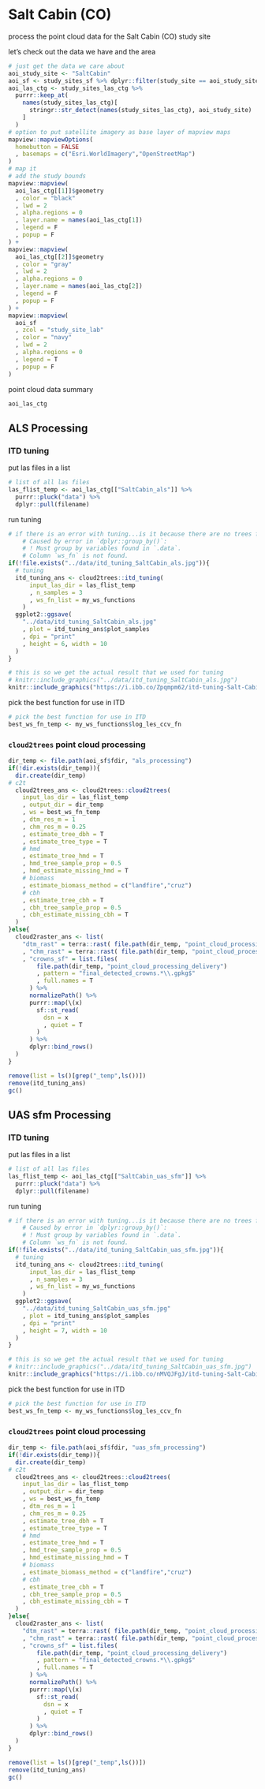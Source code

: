 # Salt Cabin (CO)

process the point cloud data for the Salt Cabin (CO) study site

let's check out the data we have and the area

```r
# just get the data we care about
aoi_study_site <- "SaltCabin"
aoi_sf <- study_sites_sf %>% dplyr::filter(study_site == aoi_study_site)
aoi_las_ctg <- study_sites_las_ctg %>% 
  purrr::keep_at(
    names(study_sites_las_ctg)[
      stringr::str_detect(names(study_sites_las_ctg), aoi_study_site)
    ]
  )
# option to put satellite imagery as base layer of mapview maps
mapview::mapviewOptions(
  homebutton = FALSE
  , basemaps = c("Esri.WorldImagery","OpenStreetMap")
)
# map it
# add the study bounds
mapview::mapview(
  aoi_las_ctg[[1]]$geometry
  , color = "black"
  , lwd = 2
  , alpha.regions = 0
  , layer.name = names(aoi_las_ctg[1])
  , legend = F
  , popup = F
) +
mapview::mapview(
  aoi_las_ctg[[2]]$geometry
  , color = "gray"
  , lwd = 2
  , alpha.regions = 0
  , layer.name = names(aoi_las_ctg[2])
  , legend = F
  , popup = F
) +
mapview::mapview(
  aoi_sf
  , zcol = "study_site_lab"
  , color = "navy"
  , lwd = 2
  , alpha.regions = 0
  , legend = T
  , popup = F
)
```

point cloud data summary

```r
aoi_las_ctg
```

## ALS Processing

### ITD tuning

put las files in a list
```r
# list of all las files
las_flist_temp <- aoi_las_ctg[["SaltCabin_als"]] %>% 
  purrr::pluck("data") %>% 
  dplyr::pull(filename)
```

run tuning

```r
# if there is an error with tuning...is it because there are no trees for a given ws_fn?
    # Caused by error in `dplyr::group_by()`:
    # ! Must group by variables found in `.data`.
    # Column `ws_fn` is not found.
if(!file.exists("../data/itd_tuning_SaltCabin_als.jpg")){
  # tuning
  itd_tuning_ans <- cloud2trees::itd_tuning(
      input_las_dir = las_flist_temp
      , n_samples = 3
      , ws_fn_list = my_ws_functions
    )
  ggplot2::ggsave(
    "../data/itd_tuning_SaltCabin_als.jpg"
    , plot = itd_tuning_ans$plot_samples
    , dpi = "print"
    , height = 6, width = 10
  )
}
```

```r
# this is so we get the actual result that we used for tuning
# knitr::include_graphics("../data/itd_tuning_SaltCabin_als.jpg")
knitr::include_graphics("https://i.ibb.co/Zpqmpm62/itd-tuning-Salt-Cabin-als.jpg")
```

pick the best function for use in ITD

```r
# pick the best function for use in ITD
best_ws_fn_temp <- my_ws_functions$log_les_ccv_fn
```

### `cloud2trees` point cloud processing

```r
dir_temp <- file.path(aoi_sf$fdir, "als_processing")
if(!dir.exists(dir_temp)){
  dir.create(dir_temp)
# c2t
  cloud2trees_ans <- cloud2trees::cloud2trees(
    input_las_dir = las_flist_temp
    , output_dir = dir_temp
    , ws = best_ws_fn_temp
    , dtm_res_m = 1
    , chm_res_m = 0.25
    , estimate_tree_dbh = T
    , estimate_tree_type = T
    # hmd
    , estimate_tree_hmd = T
    , hmd_tree_sample_prop = 0.5
    , hmd_estimate_missing_hmd = T
    # biomass
    , estimate_biomass_method = c("landfire","cruz")
    # cbh
    , estimate_tree_cbh = T
    , cbh_tree_sample_prop = 0.5
    , cbh_estimate_missing_cbh = T
  )
}else{
  cloud2raster_ans <- list(
    "dtm_rast" = terra::rast( file.path(dir_temp, "point_cloud_processing_delivery", "dtm_1m.tif") )
    , "chm_rast" = terra::rast( file.path(dir_temp, "point_cloud_processing_delivery", "chm_0.25m.tif") )
    , "crowns_sf" = list.files(
        file.path(dir_temp, "point_cloud_processing_delivery")
        , pattern = "final_detected_crowns.*\\.gpkg$"
        , full.names = T
      ) %>% 
      normalizePath() %>% 
      purrr::map(\(x)
        sf::st_read(
          dsn = x
          , quiet = T
        )
      ) %>% 
      dplyr::bind_rows()
  )
}
```

```r
remove(list = ls()[grep("_temp",ls())])
remove(itd_tuning_ans)
gc()
```

## UAS sfm Processing

### ITD tuning

put las files in a list
```r
# list of all las files
las_flist_temp <- aoi_las_ctg[["SaltCabin_uas_sfm"]] %>% 
  purrr::pluck("data") %>% 
  dplyr::pull(filename)
```

run tuning

```r
# if there is an error with tuning...is it because there are no trees for a given ws_fn?
    # Caused by error in `dplyr::group_by()`:
    # ! Must group by variables found in `.data`.
    # Column `ws_fn` is not found.
if(!file.exists("../data/itd_tuning_SaltCabin_uas_sfm.jpg")){
  # tuning
  itd_tuning_ans <- cloud2trees::itd_tuning(
      input_las_dir = las_flist_temp
      , n_samples = 3
      , ws_fn_list = my_ws_functions
    )
  ggplot2::ggsave(
    "../data/itd_tuning_SaltCabin_uas_sfm.jpg"
    , plot = itd_tuning_ans$plot_samples
    , dpi = "print"
    , height = 7, width = 10
  )
}
```

```r
# this is so we get the actual result that we used for tuning
# knitr::include_graphics("../data/itd_tuning_SaltCabin_uas_sfm.jpg")
knitr::include_graphics("https://i.ibb.co/nMVQJFgJ/itd-tuning-Salt-Cabin-uas-sfm.jpg")
```

pick the best function for use in ITD

```r
# pick the best function for use in ITD
best_ws_fn_temp <- my_ws_functions$log_les_ccv_fn
```

### `cloud2trees` point cloud processing

```r
dir_temp <- file.path(aoi_sf$fdir, "uas_sfm_processing")
if(!dir.exists(dir_temp)){
  dir.create(dir_temp)
# c2t
  cloud2trees_ans <- cloud2trees::cloud2trees(
    input_las_dir = las_flist_temp
    , output_dir = dir_temp
    , ws = best_ws_fn_temp
    , dtm_res_m = 1
    , chm_res_m = 0.25
    , estimate_tree_dbh = T
    , estimate_tree_type = T
    # hmd
    , estimate_tree_hmd = T
    , hmd_tree_sample_prop = 0.5
    , hmd_estimate_missing_hmd = T
    # biomass
    , estimate_biomass_method = c("landfire","cruz")
    # cbh
    , estimate_tree_cbh = T
    , cbh_tree_sample_prop = 0.5
    , cbh_estimate_missing_cbh = T
  )
}else{
  cloud2raster_ans <- list(
    "dtm_rast" = terra::rast( file.path(dir_temp, "point_cloud_processing_delivery", "dtm_1m.tif") )
    , "chm_rast" = terra::rast( file.path(dir_temp, "point_cloud_processing_delivery", "chm_0.25m.tif") )
    , "crowns_sf" = list.files(
        file.path(dir_temp, "point_cloud_processing_delivery")
        , pattern = "final_detected_crowns.*\\.gpkg$"
        , full.names = T
      ) %>% 
      normalizePath() %>% 
      purrr::map(\(x)
        sf::st_read(
          dsn = x
          , quiet = T
        )
      ) %>% 
      dplyr::bind_rows()
  )
}
```

```r
remove(list = ls()[grep("_temp",ls())])
remove(itd_tuning_ans)
gc()
```
